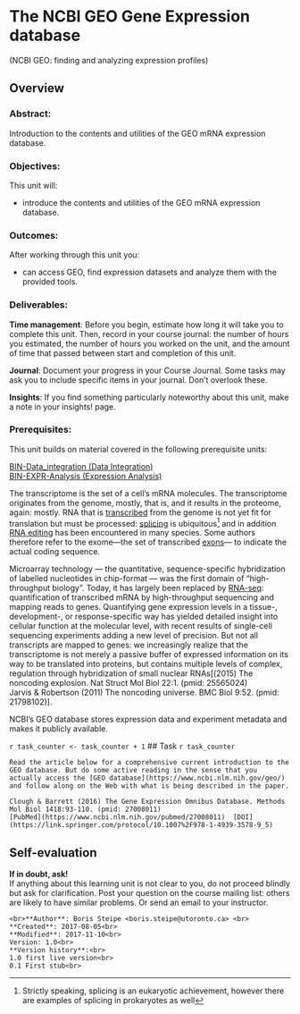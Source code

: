 # The NCBI GEO Gene Expression database {#geo}
(NCBI GEO: finding and analyzing expression profiles)

## Overview
### Abstract:

Introduction to the contents and utilities of the GEO mRNA expression database.

### Objectives:

This unit will:

  * introduce the contents and utilities of the GEO mRNA expression database.

### Outcomes:

After working through this unit you:

  * can access GEO, find expression datasets and analyze them with the provided tools.
  
### Deliverables:
**Time management**: Before you begin, estimate how long it will take you to complete this unit. Then, record in your course journal: the number of hours you estimated, the number of hours you worked on the unit, and the amount of time that passed between start and completion of this unit.

**Journal**: Document your progress in your Course Journal. Some tasks may ask you to include specific items in your journal. Don't overlook these.

**Insights**: If you find something particularly noteworthy about this unit, make a note in your insights! page.

### Prerequisites:

This unit builds on material covered in the following prerequisite units:

[BIN-Data_integration (Data Integration)](#data-integration)<br>
[BIN-EXPR-Analysis (Expression Analysis)](#expression-analysis)


The transcriptome is the set of a cell's mRNA molecules. The transcriptome originates from the genome, mostly, that is, and it results in the proteome, again: mostly. RNA that is [transcribed](https://en.wikipedia.org/wiki/Transcription_(biology)) from the genome is not yet fit for translation but must be processed: [splicing](https://en.wikipedia.org/wiki/RNA_splicing) is ubiquitous^[Strictly speaking, splicing is an eukaryotic achievement, however there are examples of splicing in prokaryotes as well] and in addition [RNA editing](https://en.wikipedia.org/wiki/RNA_editing) has been encountered in many species. Some authors therefore refer to the exome—the set of transcribed [exons](https://en.wikipedia.org/wiki/exons)— to indicate the actual coding sequence.

Microarray technology — the quantitative, sequence-specific hybridization of labelled nucleotides in chip-format — was the first domain of "high-throughput biology". Today, it has largely been replaced by [RNA-seq](https://en.wikipedia.org/wiki/RNA-Seq): quantification of transcribed mRNA by high-throughput sequencing and mapping reads to genes. Quantifying gene expression levels in a tissue-, development-, or response-specific way has yielded detailed insight into cellular function at the molecular level, with recent results of single-cell sequencing experiments adding a new level of precision. But not all transcripts are mapped to genes: we increasingly realize that the transcriptome is not merely a passive buffer of expressed information on its way to be translated into proteins, but contains multiple levels of complex, regulation through hybridization of small nuclear RNAs[(2015) The noncoding explosion. Nat Struct Mol Biol 22:1. (pmid: 25565024) <br>Jarvis & Robertson (2011) The noncoding universe. BMC Biol 9:52. (pmid: 21798102)].

NCBI's GEO database stores expression data and experiment metadata and makes it publicly available.

`r task_counter <- task_counter + 1`
## Task `r task_counter`
 
```block
Read the article below for a comprehensive current introduction to the GEO database. But do some active reading in the sense that you actually access the [GEO database](https://www.ncbi.nlm.nih.gov/geo/) and follow along on the Web with what is being described in the paper.

Clough & Barrett (2016) The Gene Expression Omnibus Database. Methods Mol Biol 1418:93-110. (pmid: 27008011)
[PubMed](https://www.ncbi.nlm.nih.gov/pubmed/27008011)  [DOI](https://link.springer.com/protocol/10.1007%2F978-1-4939-3578-9_5) 
```

## Self-evaluation

 


 
**If in doubt, ask!**<br>
If anything about this learning unit is not clear to you, do not proceed blindly but ask for clarification. Post your question on the course mailing list: others are likely to have similar problems. Or send an email to your instructor.

```block2
<br>**Author**: Boris Steipe <boris.steipe@utoronto.ca> <br>
**Created**: 2017-08-05<br>
**Modified**: 2017-11-10<br>
Version: 1.0<br>
**Version history**:<br>
1.0 first live version<br>
0.1 First stub<br>
``` 
